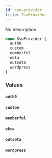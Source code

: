```yaml
---
id: sso-provider
title: SsoProvider
---
```


No description

```graphql
enum SsoProvider {
  auth0
  custom
  memberful
  okta
  outseta
  wordpress
}
```

### Values

#### `auth0`

#### `custom`

#### `memberful`

#### `okta`

#### `outseta`

#### `wordpress`
